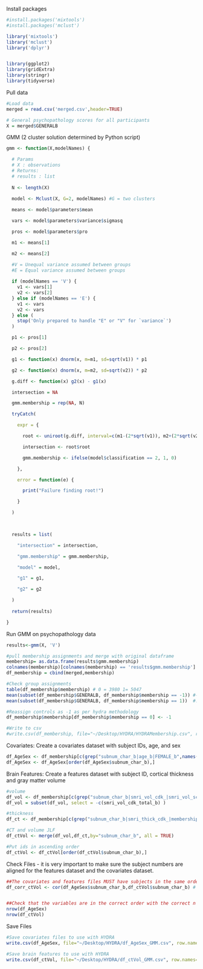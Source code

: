 Install packages
```r
#install.packages('mixtools')
#install.packages('mclust')

library('mixtools')
library('mclust')
library('dplyr')


library(ggplot2)
library(gridExtra)
library(stringr)
library(tidyverse)
```


Pull data
```r
#Load data
merged = read.csv('merged.csv',header=TRUE)

# General psychopathology scores for all participants
X = merged$GENERALB  
```



GMM (2 cluster solution determined by Python script)
```r
gmm <- function(X,modelNames) {

  # Params
  # X : observations
  # Returns:
  # results : list
  
  N <- length(X)

  model <- Mclust(X, G=2, modelNames) #G = two clusters
  
  means <- model$parameters$mean

  vars <- model$parameters$variance$sigmasq

  pros <- model$parameters$pro

  m1 <- means[1]

  m2 <- means[2]

  #V = Unequal variance assumed between groups
  #E = Equal variance assumed between groups
  
  if (modelNames == 'V') {
    v1 <- vars[1]
    v2 <- vars[2]
  } else if (modelNames == 'E') {
    v1 <- vars
    v2 <- vars
  } else (
    stop('Only prepared to handle "E" or "V" for `variance`')
  )

  p1 <- pros[1]

  p2 <- pros[2]

  g1 <- function(x) dnorm(x, m=m1, sd=sqrt(v1)) * p1

  g2 <- function(x) dnorm(x, m=m2, sd=sqrt(v2)) * p2

  g.diff <- function(x) g2(x) - g1(x)

  intersection = NA

  gmm.membership = rep(NA, N)

  tryCatch(

    expr = {

      root <- uniroot(g.diff, interval=c(m1-(2*sqrt(v1)), m2+(2*sqrt(v2))))

      intersection <- root$root

      gmm.membership <- ifelse(model$classification == 2, 1, 0)

    },

    error = function(e) {

      print("Failure finding root!")

    }

  )

 

  results = list(

    "intersection" = intersection,

    "gmm.membership" = gmm.membership,

    "model" = model,

    "g1" = g1,

    "g2" = g2

  )
 
  return(results)

}
```

Run GMM on psychopathology data 
```r
results<-gmm(X, 'V')

```



```r

#pull membership assignments and merge with original dataframe
membership= as.data.frame(results$gmm.membership)
colnames(membership)[colnames(membership) == 'results$gmm.membership'] <- 'membership'
df_membership = cbind(merged,membership)

#Check group assignments
table(df_membership$membership) # 0 = 3980 1= 5047
mean(subset(df_membership$GENERALB, df_membership$membership == -1)) #-0.695753
mean(subset(df_membership$GENERALB, df_membership$membership == 1))  #.6583131

#Reassign controls as -1 as per hydra methodology
df_membership$membership[df_membership$membership == 0] <- -1

#Write to csv 
#write.csv(df_membership, file="~/Desktop/HYDRA/HYDRAMembership.csv", row.names=F, quote=F)

```


Covariates: Create a covariates dataset with subject IDs, age, and sex
```r

df_AgeSex <- df_membership[c(grep("subnum_char_b|age_b|FEMALE_b",names(df_membership)))]
df_AgeSex <- df_AgeSex[order(df_AgeSex$subnum_char_b),]

```


Brain Features: Create a features dataset with subject ID, cortical thickness and gray matter volume 
```r
#volume 
df_vol <- df_membership[c(grep("subnum_char_b|smri_vol_cdk_|smri_vol_scs_",names(df_membership)))]
df_vol = subset(df_vol, select = -c(smri_vol_cdk_total_b) )

#thickness
df_ct <- df_membership[c(grep("subnum_char_b|smri_thick_cdk_|membership",names(df_membership)))]

#CT and volume JLF
df_ctVol <- merge(df_vol,df_ct,by="subnum_char_b", all = TRUE)

#Put ids in ascending order 
df_ctVol <- df_ctVol[order(df_ctVol$subnum_char_b),]


```



Check Files - it is very important to make sure the subject numbers are aligned for the features dataset and the covariates dataset. 
```r


##The covariates and features files MUST have subjects in the same order. Check that this true (correlation between ids should = 1)
df_corr_ctVol <- cor(df_AgeSex$subnum_char_b,df_ctVol$subnum_char_b) # = 1.00


##Check that the variables are in the correct order with the correct n
nrow(df_AgeSex)
nrow(df_ctVol)

```



Save Files
```r

#Save covariates files to use with HYDRA
write.csv(df_AgeSex, file="~/Desktop/HYDRA/df_AgeSex_GMM.csv", row.names=F, quote=F)

#Save brain features to use with HYDRA
write.csv(df_ctVol, file="~/Desktop/HYDRA/df_ctVol_GMM.csv", row.names=F, quote=F)
```

